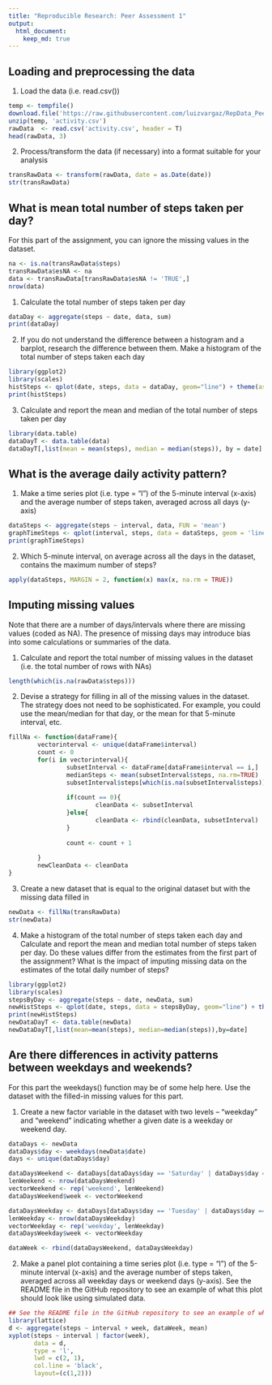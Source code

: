 ```yaml
---
title: "Reproducible Research: Peer Assessment 1"
output: 
  html_document:
    keep_md: true
---
```



## Loading and preprocessing the data

1. Load the data (i.e. read.csv())
```r
temp <- tempfile()
download.file('https://raw.githubusercontent.com/luizvargaz/RepData_PeerAssessment1/master/activity.zip', temp, mode = 'wb')
unzip(temp, 'activity.csv')
rawData  <- read.csv('activity.csv', header = T)
head(rawData, 3)
```

2. Process/transform the data (if necessary) into a format suitable for your analysis
```r
transRawData <- transform(rawData, date = as.Date(date))
str(transRawData)
```


## What is mean total number of steps taken per day?

For this part of the assignment, you can ignore the missing values in the dataset.
```r
na <- is.na(transRawData$steps)
transRawData$esNA <- na
data <- transRawData[transRawData$esNA != 'TRUE',]
nrow(data)
```

1. Calculate the total number of steps taken per day
```r
dataDay <- aggregate(steps ~ date, data, sum)
print(dataDay)
```

2. If you do not understand the difference between a histogram and a barplot, research the difference between them. Make a histogram of the total number of steps taken each day
```r
library(ggplot2)
library(scales) 
histSteps <- qplot(date, steps, data = dataDay, geom="line") + theme(aspect.ratio = 1)
print(histSteps)
```

3. Calculate and report the mean and median of the total number of steps taken per day
```r
library(data.table)
dataDayT <- data.table(data)
dataDayT[,list(mean = mean(steps), median = median(steps)), by = date]
```


## What is the average daily activity pattern?

1. Make a time series plot (i.e. type = "l") of the 5-minute interval (x-axis) and the average number of steps taken, averaged across all days (y-axis)
```r
dataSteps <- aggregate(steps ~ interval, data, FUN = 'mean')
graphTimeSteps <- qplot(interval, steps, data = dataSteps, geom = 'line') + theme(aspect.ratio = 1)
print(graphTimeSteps)
```

2. Which 5-minute interval, on average across all the days in the dataset, contains the maximum number of steps?
```r
apply(dataSteps, MARGIN = 2, function(x) max(x, na.rm = TRUE))
```

## Imputing missing values

Note that there are a number of days/intervals where there are missing values (coded as NA). The presence of missing days may introduce bias into some calculations or summaries of the data.

1. Calculate and report the total number of missing values in the dataset (i.e. the total number of rows with NAs)

```r
length(which(is.na(rawData$steps)))
```

2. Devise a strategy for filling in all of the missing values in the dataset. The strategy does not need to be sophisticated. For example, you could use the mean/median for that day, or the mean for that 5-minute interval, etc.
```r
fillNa <- function(dataFrame){
        vectorinterval <- unique(dataFrame$interval)
        count <- 0
        for(i in vectorinterval){
                subsetInterval <- dataFrame[dataFrame$interval == i,]
                medianSteps <- mean(subsetInterval$steps, na.rm=TRUE)
                subsetInterval$steps[which(is.na(subsetInterval$steps))] <- medianSteps
                
                if(count == 0){
                        cleanData <- subsetInterval
                }else{
                        cleanData <- rbind(cleanData, subsetInterval)
                }
                
                count <- count + 1
                
        }
        newCleanData <- cleanData
}
```

3. Create a new dataset that is equal to the original dataset but with the missing data filled in
```r
newData <- fillNa(transRawData)
str(newData)
```

4. Make a histogram of the total number of steps taken each day and Calculate and report the mean and median total number of steps taken per day. Do these values differ from the estimates from the first part of the assignment? What is the impact of imputing missing data on the estimates of the total daily number of steps?

```r
library(ggplot2)
library(scales)
stepsByDay <- aggregate(steps ~ date, newData, sum)
newHistSteps <- qplot(date, steps, data = stepsByDay, geom="line") + theme(aspect.ratio = 1)
print(newHistSteps)
newDataDayT <- data.table(newData)
newDataDayT[,list(mean=mean(steps), median=median(steps)),by=date]
```



## Are there differences in activity patterns between weekdays and weekends?

For this part the weekdays() function may be of some help here. Use the dataset with the filled-in missing values for this part.

1. Create a new factor variable in the dataset with two levels – “weekday” and “weekend” indicating whether a given date is a weekday or weekend day.
```r
dataDays <- newData
dataDays$day <- weekdays(newData$date)
days <- unique(dataDays$day)

dataDaysWeekend <- dataDays[dataDays$day == 'Saturday' | dataDays$day == 'Sunday',]
lenWeekend <- nrow(dataDaysWeekend)
vectorWeekend <- rep('weekend', lenWeekend)
dataDaysWeekend$week <- vectorWeekend

dataDaysWeekday <- dataDays[dataDays$day == 'Tuesday' | dataDays$day == 'Thursday' | dataDays$day == 'Wednesday' | dataDays$day == 'Friday' | dataDays$day == 'Monday',]
lenWeekday <- nrow(dataDaysWeekday)
vectorWeekday <- rep('weekday', lenWeekday)
dataDaysWeekday$week <- vectorWeekday

dataWeek <- rbind(dataDaysWeekend, dataDaysWeekday)
```

2. Make a panel plot containing a time series plot (i.e. type = "l") of the 5-minute interval (x-axis) and the average number of steps taken, averaged across all weekday days or weekend days (y-axis). See the README file in the GitHub repository to see an example of what this plot should look like using simulated data.
```r
## See the README file in the GitHub repository to see an example of what this plot should look like using simulated data.
library(lattice) 
d <- aggregate(steps ~ interval + week, dataWeek, mean)
xyplot(steps ~ interval | factor(week),
       data = d,
       type = 'l', 
       lwd = c(2, 1),
       col.line = 'black',
       layout=(c(1,2)))
```
